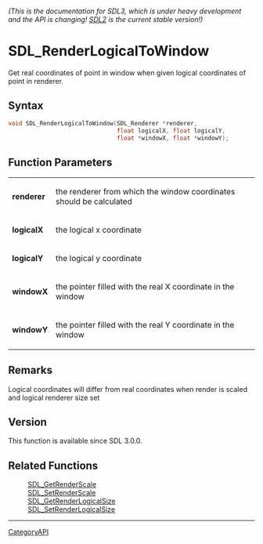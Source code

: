 ====== (This is the documentation for SDL3, which is under heavy development and the API is changing! [https://wiki.libsdl.org/SDL2/ SDL2] is the current stable version!) ======
= SDL_RenderLogicalToWindow =

Get real coordinates of point in window when given logical coordinates of point in renderer.

== Syntax ==

<syntaxhighlight lang='c'>
void SDL_RenderLogicalToWindow(SDL_Renderer *renderer,
                               float logicalX, float logicalY,
                               float *windowX, float *windowY);
</syntaxhighlight>

== Function Parameters ==

{|
|'''renderer'''
|the renderer from which the window coordinates should be calculated
|-
|'''logicalX'''
|the logical x coordinate
|-
|'''logicalY'''
|the logical y coordinate
|-
|'''windowX'''
|the pointer filled with the real X coordinate in the window
|-
|'''windowY'''
|the pointer filled with the real Y coordinate in the window
|}

== Remarks ==

Logical coordinates will differ from real coordinates when render is scaled
and logical renderer size set

== Version ==

This function is available since SDL 3.0.0.

== Related Functions ==

:[[SDL_GetRenderScale]]
:[[SDL_SetRenderScale]]
:[[SDL_GetRenderLogicalSize]]
:[[SDL_SetRenderLogicalSize]]

----
[[CategoryAPI]]


